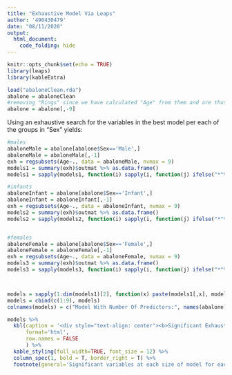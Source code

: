 ```yaml
---
title: "Exhaustive Model Via Leaps"
author: '490430479'
date: "08/11/2020"
output: 
  html_document:
    code_folding: hide
---
```


```r
knitr::opts_chunk$set(echo = TRUE)
library(leaps)
library(kableExtra)
```

```r
load("abaloneClean.rda")
abalone = abaloneClean
#removing "Rings" since we have calculated "Age" from them and are thus simply a transformed version of the Y variable in the context of regression
abalone = abalone[,-9]
```

Using an exhaustive search for the variables in the best model per each of the groups in "Sex" yields:

```r

#males
abaloneMale = abalone[abalone$Sex=='Male',]
abaloneMale = abaloneMale[,-1]
exh = regsubsets(Age~., data = abaloneMale, nvmax = 9)
models1 = summary(exh)$outmat %>% as.data.frame()
models1 = sapply(models1, function(i) sapply(i, function(j) ifelse("*"%in%j, "Male","")))

#infants
abaloneInfant = abalone[abalone$Sex=='Infant',]
abaloneInfant = abaloneInfant[,-1]
exh = regsubsets(Age~., data = abaloneInfant, nvmax = 9)
models2 = summary(exh)$outmat %>% as.data.frame()
models2 = sapply(models2, function(i) sapply(i, function(j) ifelse("*"%in%j, "Infant","")))


#females
abaloneFemale = abalone[abalone$Sex=='Female',]
abaloneFemale = abaloneFemale[,-1]
exh = regsubsets(Age~., data = abaloneFemale, nvmax = 9)
models3 = summary(exh)$outmat %>% as.data.frame()
models3 = sapply(models3, function(i) sapply(i, function(j) ifelse("*"%in%j, "Female","")))



models = sapply(1:dim(models1)[2], function(x) paste(models1[,x], models2[,x], models3[,x], sep='  '))
models = cbind(c(1:9), models)
colnames(models) = c("Model With Number Of Predictors:", names(abalone)[c(-1,-9)]) %>% unlist() %>% as.vector()

models %>% 
  kbl(caption = '<div style="text-align: center"><b>Significant Exhaustive Search Results By "Sex"</b></div>', 
      format='html', 
      row.names = FALSE
      ) %>%
  kable_styling(full_width=TRUE, font_size = 12) %>%
  column_spec(1, bold = T, border_right = T) %>%
  footnote(general='Significant variables at each size of model for each group have been indicated by the placement of the respective group name (Male, Female, or Infant).')
```





